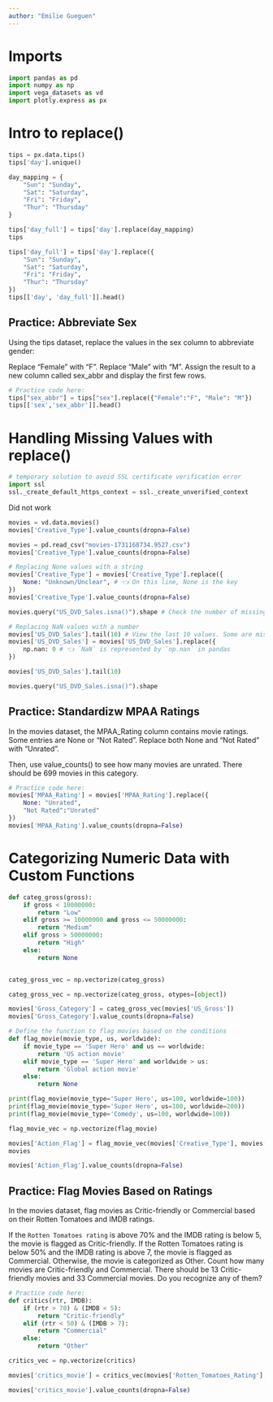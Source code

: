 ```yaml
---
author: "Emilie Gueguen"
---
```


# Imports
```python
import pandas as pd
import numpy as np
import vega_datasets as vd
import plotly.express as px
```

# Intro to replace()
```python
tips = px.data.tips()
tips['day'].unique()
```

```python
day_mapping = {
    "Sun": "Sunday",
    "Sat": "Saturday",
    "Fri": "Friday",
    "Thur": "Thursday"
}
```

```python
tips['day_full'] = tips['day'].replace(day_mapping)
tips
```

```python
tips['day_full'] = tips['day'].replace({
    "Sun": "Sunday",
    "Sat": "Saturday",
    "Fri": "Friday",
    "Thur": "Thursday"
})
tips[['day', 'day_full']].head()
```

## Practice: Abbreviate Sex
Using the tips dataset, replace the values in the sex column to abbreviate gender:

Replace "Female" with "F".
Replace "Male" with "M".
Assign the result to a new column called sex_abbr and display the first few rows.

```python
# Practice code here:
tips["sex_abbr"] = tips["sex"].replace({"Female":"F", "Male": "M"})
tips[['sex','sex_abbr']].head()
```

# Handling Missing Values with replace()

```python
# temporary solution to avoid SSL certificate verification error
import ssl
ssl._create_default_https_context = ssl._create_unverified_context
```
Did not work


```python
movies = vd.data.movies()
movies['Creative_Type'].value_counts(dropna=False)
```

```python
movies = pd.read_csv("movies-1731168734.9527.csv")
movies['Creative_Type'].value_counts(dropna=False)
```

```python
# Replacing None values with a string
movies['Creative_Type'] = movies['Creative_Type'].replace({
    None: "Unknown/Unclear", # 👈 On this line, None is the key
})
movies['Creative_Type'].value_counts(dropna=False)
```

```python

movies.query("US_DVD_Sales.isna()").shape # Check the number of missing values
```

```python
# Replacing NaN values with a number
movies['US_DVD_Sales'].tail(10) # View the last 10 values. Some are missing.
movies['US_DVD_Sales'] = movies['US_DVD_Sales'].replace({
    np.nan: 0 # 👈 `NaN` is represented by `np.nan` in pandas
})
```

```python
movies['US_DVD_Sales'].tail(10)
```

```python
movies.query("US_DVD_Sales.isna()").shape
```

## Practice: Standardizw MPAA Ratings

In the movies dataset, the MPAA_Rating column contains movie ratings. Some entries are None or "Not Rated". Replace both None and "Not Rated" with "Unrated".

Then, use value_counts() to see how many movies are unrated. There should be 699 movies in this category.


```python
# Practice code here:
movies['MPAA_Rating'] = movies['MPAA_Rating'].replace({
    None: "Unrated", 
    "Not Rated":"Unrated"
})
movies['MPAA_Rating'].value_counts(dropna=False)
```

# Categorizing Numeric Data with Custom Functions

```python
def categ_gross(gross):
    if gross < 10000000:
        return "Low"
    elif gross >= 10000000 and gross <= 50000000:
        return "Medium"
    elif gross > 50000000:
        return "High"
    else:
        return None 


categ_gross_vec = np.vectorize(categ_gross)
```

```python
categ_gross_vec = np.vectorize(categ_gross, otypes=[object])
```

```python
movies['Gross_Category'] = categ_gross_vec(movies['US_Gross'])
movies['Gross_Category'].value_counts(dropna=False)
```

```python
# Define the function to flag movies based on the conditions
def flag_movie(movie_type, us, worldwide):
    if movie_type == 'Super Hero' and us == worldwide:
        return 'US action movie'
    elif movie_type == 'Super Hero' and worldwide > us:
        return 'Global action movie'
    else:
        return None
```

```python
print(flag_movie(movie_type='Super Hero', us=100, worldwide=100))
print(flag_movie(movie_type='Super Hero', us=100, worldwide=200))
print(flag_movie(movie_type='Comedy', us=100, worldwide=100))
```

```python
flag_movie_vec = np.vectorize(flag_movie)
```

```python
movies['Action_Flag'] = flag_movie_vec(movies['Creative_Type'], movies['US_Gross'], movies['Worldwide_Gross'])
movies
```

```python
movies['Action_Flag'].value_counts(dropna=False)
```

## Practice: Flag Movies Based on Ratings

In the movies dataset, flag movies as Critic-friendly or Commercial based on their Rotten Tomatoes and IMDB ratings.

If the `Rotten Tomatoes rating` is above 70% and the IMDB rating is below 5, the movie is flagged as Critic-friendly.
If the Rotten Tomatoes rating is below 50% and the IMDB rating is above 7, the movie is flagged as Commercial.
Otherwise, the movie is categorized as Other.
Count how many movies are Critic-friendly and Commercial. There should be 13 Critic-friendly movies and 33 Commercial movies. Do you recognize any of them?


```python
# Practice code here:
def critics(rtr, IMDB):
    if (rtr > 70) & (IMDB < 5):
        return "Critic-friendly"
    elif (rtr < 50) & (IMDB > 7):
        return "Commercial"
    else:
        return "Other"

critics_vec = np.vectorize(critics)

movies['critics_movie'] = critics_vec(movies['Rotten_Tomatoes_Rating'], movies['IMDB_Rating'])

movies['critics_movie'].value_counts(dropna=False)
```